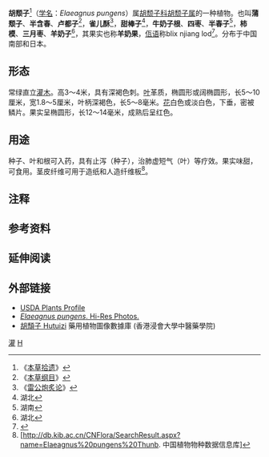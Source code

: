 {{Speciesbox 
| genus = Elaeagnus
| species = pungens
| authority = [[卡尔·彼得·通贝里|Thunb.]]
| image = Eleagnus pungens.jpg
}}
'''胡颓子'''<ref>《[[本草拾遗|本草拾遗]]》</ref>（[[学名|学名]]：''Elaeagnus pungens''）属[[胡颓子科|胡颓子科]][[胡颓子属|胡颓子属]]的一种植物。也叫'''蒲颓子'''、'''半含春'''、'''卢都子'''<ref>《[[本草纲目|本草纲目]]》</ref>，'''雀儿酥'''<ref>《[[雷公炮炙论|雷公炮炙论]]》</ref>，'''甜棒子'''<ref group="注">湖北</ref>，'''牛奶子根'''、'''四枣'''、'''半春子'''<ref group="注">湖南</ref>，'''柿模'''、'''三月枣'''、'''羊奶子'''<ref group="注">湖北</ref>，其果实也称'''羊奶果'''，[[佤语|佤语]]称blix njiang lod<ref>{{cite book |url=http://mall.cnki.net/reference/ref_readerItem.aspx?bid=R200610031&recid=R2006100310000523 |title=《佤汉简明词典》 |author=颜其香等 |date=1981 |publisher=[[云南民族出版社|云南民族出版社]]}}</ref>。分布于中国南部和日本。

==形态==
常绿直立[[灌木|灌木]]。高3～4米，具有深褐色刺。[[叶|叶]]革质，椭圆形或阔椭圆形，长5～10厘米，宽1.8～5厘米，叶柄深褐色，长5～8毫米。[[花|花]]白色或淡白色，下垂，密被鳞片。果实呈椭圆形，长12～14毫米，成熟后呈红色。

==用途==
种子、叶和根可入药，具有止泻（种子），治肺虚短气（叶）等疗效。果实味甜，可食用。茎皮纤维可用于造纸和人造纤维板<ref>[http://db.kib.ac.cn/CNFlora/SearchResult.aspx?name=Elaeagnus%20pungens%20Thunb. 中国植物物种数据信息库]</ref>。

==注释==
<references group="注" />

==参考资料==
{{reflist}}

== 延伸阅读 ==
{{Wikisource further reading}}

==外部链接==
*[http://plants.usda.gov/java/profile?symbol=ELPU2 USDA Plants Profile] {{Wayback|url=http://plants.usda.gov/java/profile?symbol=ELPU2 |date=20130426204854 }}
*[http://www.duke.edu/~cwcook/trees/elpu.html ''Elaeagnus pungens''. Hi-Res Photos.] {{Wayback|url=http://www.duke.edu/~cwcook/trees/elpu.html |date=20120122041324 }} 
* [http://libproject.hkbu.edu.hk/was40/detail?lang=ch&channelid=1288&searchword=herb_id=D01003 胡頹子 Hutuizi] {{Wayback|url=http://libproject.hkbu.edu.hk/was40/detail?lang=ch&channelid=1288&searchword=herb_id=D01003 |date=20160304115001 }} 藥用植物圖像數據庫 (香港浸會大學中醫藥學院) {{zh-hant}}{{en}}

{{Taxonbar}}

[[Category:藥用植物|灌]]
[[Category:胡颓子属|H]]